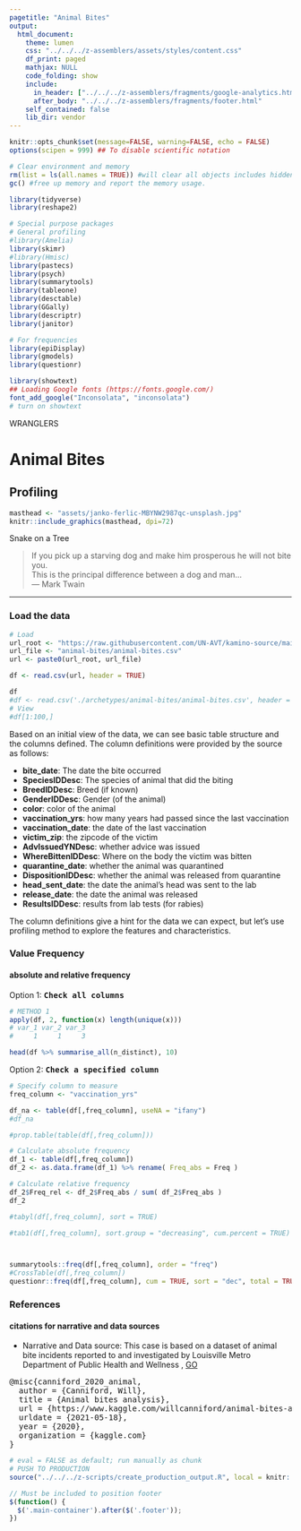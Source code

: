 ```yaml
---
pagetitle: "Animal Bites"
output: 
  html_document:
    theme: lumen
    css: "../../../z-assemblers/assets/styles/content.css"
    df_print: paged
    mathjax: NULL
    code_folding: show
    include:
      in_header: ["../../../z-assemblers/fragments/google-analytics.html", "../../../z-assemblers/fragments/header.html"]
      after_body: "../../../z-assemblers/fragments/footer.html"
    self_contained: false
    lib_dir: vendor
---
```



```r

knitr::opts_chunk$set(message=FALSE, warning=FALSE, echo = FALSE)
options(scipen = 999) ## To disable scientific notation

# Clear environment and memory
rm(list = ls(all.names = TRUE)) #will clear all objects includes hidden objects.
gc() #free up memory and report the memory usage.

library(tidyverse)
library(reshape2)

# Special purpose packages
# General profiling
#library(Amelia)
library(skimr)
#library(Hmisc)
library(pastecs)
library(psych)
library(summarytools)
library(tableone)
library(desctable)
library(GGally)
library(descriptr)
library(janitor)

# For frequencies
library(epiDisplay)
library(gmodels)
library(questionr)

library(showtext)
## Loading Google fonts (https://fonts.google.com/)
font_add_google("Inconsolata", "inconsolata")
# turn on showtext

```

<div class="activity">
WRANGLERS  
</div>


# Animal Bites
## Profiling

```r

masthead <- "assets/janko-ferlic-MBYNW2987qc-unsplash.jpg"
knitr::include_graphics(masthead, dpi=72)

```

<div class="figure-text">Snake on a Tree</div>


> If you pick up a starving dog and make him prosperous he will not bite you.\
This is the principal difference between a dog and man...\
--- Mark Twain\

***

### Load the data

```r

# Load
url_root <- "https://raw.githubusercontent.com/UN-AVT/kamino-source/main/sources/0-shared/data/"
url_file <- "animal-bites/animal-bites.csv"
url <- paste0(url_root, url_file)

df <- read.csv(url, header = TRUE)

df
#df <- read.csv('./archetypes/animal-bites/animal-bites.csv', header = TRUE, stringsAsFactors = FALSE)
# View
#df[1:100,]

```

Based on an initial view of the data, we can see basic table structure and the columns defined.  The column definitions were provided by the source as follows:

* __bite_date__: The date the bite occurred
* __SpeciesIDDesc__: The species of animal that did the biting
* __BreedIDDesc__: Breed (if known)
* __GenderIDDesc__: Gender (of the animal)
* __color__: color of the animal
* __vaccination_yrs__: how many years had passed since the last vaccination
* __vaccination_date__: the date of the last vaccination
* __victim_zip__: the zipcode of the victim
* __AdvIssuedYNDesc__: whether advice was issued
* __WhereBittenIDDesc__: Where on the body the victim was bitten
* __quarantine_date__: whether the animal was quarantined
* __DispositionIDDesc__: whether the animal was released from quarantine
* __head_sent_date__: the date the animal’s head was sent to the lab
* __release_date__: the date the animal was released
* __ResultsIDDesc__: results from lab tests (for rabies)

The column definitions give a hint for the data we can expect, but let's use profiling method to explore the features and characteristics.


### Value Frequency
#### absolute and relative frequency

Option 1: <kbd>__Check all columns__</kbd>

```r

# METHOD 1
apply(df, 2, function(x) length(unique(x)))
# var_1 var_2 var_3 
#     1     1     3

head(df %>% summarise_all(n_distinct), 10)

```


Option 2: <kbd>__Check a specified column__</kbd>

```r

# Specify column to measure
freq_column <- "vaccination_yrs"

df_na <- table(df[,freq_column], useNA = "ifany")
#df_na

#prop.table(table(df[,freq_column]))

# Calculate absolute frequency
df_1 <- table(df[,freq_column])
df_2 <- as.data.frame(df_1) %>% rename( Freq_abs = Freq )

# Calculate relative frequency
df_2$Freq_rel <- df_2$Freq_abs / sum( df_2$Freq_abs )
df_2

#tabyl(df[,freq_column], sort = TRUE)

#tab1(df[,freq_column], sort.group = "decreasing", cum.percent = TRUE)



summarytools::freq(df[,freq_column], order = "freq")
#CrossTable(df[,freq_column])
questionr::freq(df[,freq_column], cum = TRUE, sort = "dec", total = TRUE)


```


### References
#### citations for narrative and data sources

* Narrative and Data source: This case is based on a dataset of animal bite incidents reported to and investigated by Louisville Metro Department of Public Health and Wellness , [GO](https://www.kaggle.com/willcanniford/animal-bites-analysis){target="_blank"}

<!-- or -->

<pre>
@misc{canniford_2020_animal,
  author = {Canniford, Will},
  title = {Animal bites analysis},
  url = {https://www.kaggle.com/willcanniford/animal-bites-analysis},
  urldate = {2021-05-18},
  year = {2020},
  organization = {kaggle.com}
}
</pre>

```r

# eval = FALSE as default; run manually as chunk
# PUSH TO PRODUCTION
source("../../../z-scripts/create_production_output.R", local = knitr::knit_global())

```



```js

// Must be included to position footer
$(function() {
  $('.main-container').after($('.footer'));
})

```
